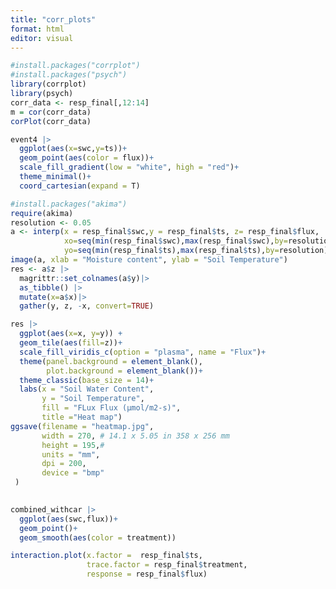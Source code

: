 ```yaml
---
title: "corr_plots"
format: html
editor: visual
---
```


```r
#install.packages("corrplot")
#install.packages("psych")
library(corrplot)
library(psych)
corr_data <- resp_final[,12:14]
m = cor(corr_data)
corPlot(corr_data)

```

```r
event4 |> 
  ggplot(aes(x=swc,y=ts))+
  geom_point(aes(color = flux))+
  scale_fill_gradient(low = "white", high = "red")+
  theme_minimal()+
  coord_cartesian(expand = T)
```

```r
#install.packages("akima")
require(akima)
resolution <- 0.05
a <- interp(x = resp_final$swc,y = resp_final$ts, z= resp_final$flux,
            xo=seq(min(resp_final$swc),max(resp_final$swc),by=resolution), 
            yo=seq(min(resp_final$ts),max(resp_final$ts),by=resolution))
image(a, xlab = "Moisture content", ylab = "Soil Temperature")
res <- a$z |> 
  magrittr::set_colnames(a$y)|>  
  as_tibble() |> 
  mutate(x=a$x)|> 
  gather(y, z, -x, convert=TRUE)

res |> 
  ggplot(aes(x=x, y=y)) +
  geom_tile(aes(fill=z))+
  scale_fill_viridis_c(option = "plasma", name = "Flux")+
  theme(panel.background = element_blank(),
        plot.background = element_blank())+
  theme_classic(base_size = 14)+
  labs(x = "Soil Water Content",
       y = "Soil Temperature",
       fill = "FLux Flux (μmol/m2-s)",
       title ="Heat map")
ggsave(filename = "heatmap.jpg",
       width = 270, # 14.1 x 5.05 in 358 x 256 mm 
       height = 195,# 
       units = "mm",
       dpi = 200,
       device = "bmp" 
 )
  
```

```r
combined_withcar |> 
  ggplot(aes(swc,flux))+
  geom_point()+
  geom_smooth(aes(color = treatment))
```

```r
interaction.plot(x.factor =  resp_final$ts,
                 trace.factor = resp_final$treatment,
                 response = resp_final$flux)
```

